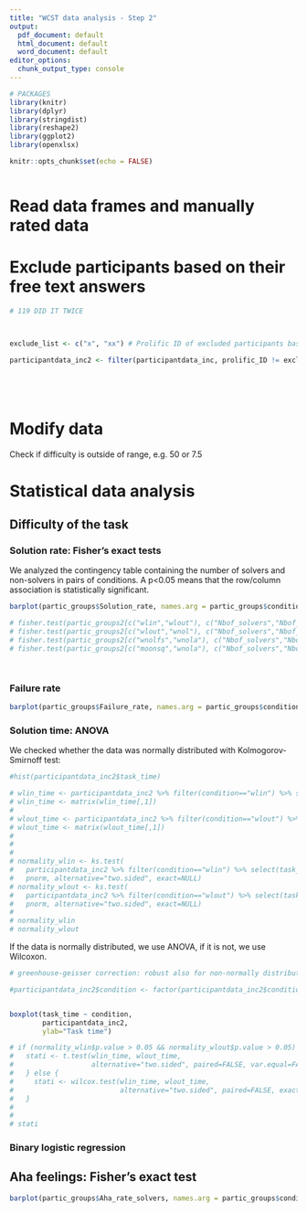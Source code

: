 ```yaml
---
title: "WCST data analysis - Step 2"
output:
  pdf_document: default
  html_document: default
  word_document: default
editor_options: 
  chunk_output_type: console
---
```


```r

# PACKAGES
library(knitr)
library(dplyr)
library(stringdist)
library(reshape2)   
library(ggplot2)
library(openxlsx)

knitr::opts_chunk$set(echo = FALSE)



```

# Read data frames and manually rated data

# Exclude participants based on their free text answers

```r

# 119 DID IT TWICE



exclude_list <- c("x", "xx") # Prolific ID of excluded participants based on their survey answers

participantdata_inc2 <- filter(participantdata_inc, prolific_ID != exclude_list) # who will be included in data analysis






```


# Modify data

Check if difficulty is outside of range, e.g. 50 or 7.5

# Statistical data analysis

## Difficulty of the task

### Solution rate: Fisher's exact tests

We analyzed the contingency table containing the number of solvers and non-solvers in pairs of conditions. A p<0.05 means that the row/column association is statistically significant. 

```r

barplot(partic_groups$Solution_rate, names.arg = partic_groups$condition, main="Solution rates")

# fisher.test(partic_groups2[c("wlin","wlout"), c("Nbof_solvers","Nbof_nonsolvers")])
# fisher.test(partic_groups2[c("wlout","wnol"), c("Nbof_solvers","Nbof_nonsolvers")])
# fisher.test(partic_groups2[c("wnolfs","wnola"), c("Nbof_solvers","Nbof_nonsolvers")])
# fisher.test(partic_groups2[c("moonsq","wnola"), c("Nbof_solvers","Nbof_nonsolvers")])




```

### Failure rate

```r

barplot(partic_groups$Failure_rate, names.arg = partic_groups$condition, main="Failure rates")

```

### Solution time: ANOVA

We checked whether the data was normally distributed with Kolmogorov-Smirnoff test:

```r

#hist(participantdata_inc2$task_time)

# wlin_time <- participantdata_inc2 %>% filter(condition=="wlin") %>% select(task_time)
# wlin_time <- matrix(wlin_time[,1])
# 
# wlout_time <- participantdata_inc2 %>% filter(condition=="wlout") %>% select(task_time)
# wlout_time <- matrix(wlout_time[,1])
# 
# 
# 
# normality_wlin <- ks.test(
#   participantdata_inc2 %>% filter(condition=="wlin") %>% select(task_time), 
#   pnorm, alternative="two.sided", exact=NULL)
# normality_wlout <- ks.test(
#   participantdata_inc2 %>% filter(condition=="wlout") %>% select(task_time), 
#   pnorm, alternative="two.sided", exact=NULL)
# 
# normality_wlin
# normality_wlout

```
If the data is normally distributed, we use ANOVA, if it is not, we use Wilcoxon.

```r

# greenhouse-geisser correction: robust also for non-normally distributed data

#participantdata_inc2$condition <- factor(participantdata_inc2$condition , levels=c("wlin", "wlout", "wnol", "wnolfs", "wnola", "moonsq", "wonly"))


boxplot(task_time ~ condition, 
        participantdata_inc2,
        ylab="Task time")

# if (normality_wlin$p.value > 0.05 && normality_wlout$p.value > 0.05) {
#   stati <- t.test(wlin_time, wlout_time,
#                   alternative="two.sided", paired=FALSE, var.equal=FALSE, conf.level=0.95)
#   } else {
#     stati <- wilcox.test(wlin_time, wlout_time,
#                          alternative="two.sided", paired=FALSE, exact=NULL, correct=TRUE, conf.int=TRUE, conf.level=0.95) # two sample Wilcoxon test is the same as the Mann-Whitney test
#   }
# 
# 
# stati

``` 

### Binary logistic regression



## Aha feelings: Fisher's exact test

```r

barplot(partic_groups$Aha_rate_solvers, names.arg = partic_groups$condition, main="Aha rate of solvers")


```







